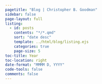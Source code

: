 ```yaml
---
pagetitle: "Blog | Christopher B. Goodman"
sidebar: false
page-layout: full
listing:
  - id: posts
    contents: "*/*.qmd"
    sort: "date desc"
    template: ../html/blog/listing.ejs
    categories: true
    page-size: 5
toc-title: Year
toc-location: right
date-format: "MMMM D, YYYY"
code-tools: false
comments: false
---
```


:::{#posts}
:::